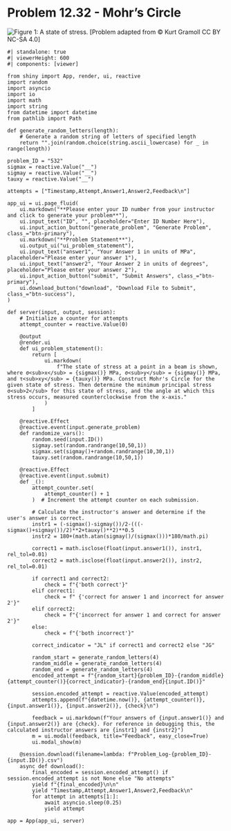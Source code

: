 # Problem 12.32 - Mohr's Circle {.unnumbered}

![Figure 1: A state of stress.](images/532.png){fig-alt="Picture with a state of stress. Sigma_y is applied inwards and sigma_x is applied towards the upper left and bottom right corners."}
\[Problem adapted from © Kurt Gramoll CC BY NC-SA 4.0\]
```shinylive-python
#| standalone: true
#| viewerHeight: 600
#| components: [viewer]

from shiny import App, render, ui, reactive
import random
import asyncio
import io
import math
import string
from datetime import datetime
from pathlib import Path

def generate_random_letters(length):
    # Generate a random string of letters of specified length
    return "".join(random.choice(string.ascii_lowercase) for _ in range(length))

problem_ID = "532"
sigmax = reactive.Value("__")
sigmay = reactive.Value("__")
tauxy = reactive.Value("__")

attempts = ["Timestamp,Attempt,Answer1,Answer2,Feedback\n"]

app_ui = ui.page_fluid(
    ui.markdown("**Please enter your ID number from your instructor and click to generate your problem**"),
    ui.input_text("ID", "", placeholder="Enter ID Number Here"),
    ui.input_action_button("generate_problem", "Generate Problem", class_="btn-primary"),
    ui.markdown("**Problem Statement**"),
    ui.output_ui("ui_problem_statement"),
    ui.input_text("answer1", "Your Answer 1 in units of MPa", placeholder="Please enter your answer 1"),
    ui.input_text("answer2", "Your Answer 2 in units of degrees", placeholder="Please enter your answer 2"),
    ui.input_action_button("submit", "Submit Answers", class_="btn-primary"),
    ui.download_button("download", "Download File to Submit", class_="btn-success"),
)

def server(input, output, session):
    # Initialize a counter for attempts
    attempt_counter = reactive.Value(0)

    @output
    @render.ui
    def ui_problem_statement():
        return [
            ui.markdown(
                f"The state of stress at a point in a beam is shown, where σ<sub>x</sub> = {sigmax()} MPa, σ<sub>y</sub> = {sigmay()} MPa, and τ<sub>xy</sub> = {tauxy()} MPa. Construct Mohr's Circle for the given state of stress. Then determine the minimum principal stress σ<sub>2</sub> for this state of stress, and the angle at which this stress occurs, measured counterclockwise from the x-axis."
            )
        ]

    @reactive.Effect
    @reactive.event(input.generate_problem)
    def randomize_vars():
        random.seed(input.ID())
        sigmay.set(random.randrange(10,50,1))
        sigmax.set(sigmay()+random.randrange(10,30,1))
        tauxy.set(random.randrange(10,50,1))
        
    @reactive.Effect
    @reactive.event(input.submit)
    def _():
        attempt_counter.set(
            attempt_counter() + 1
        )  # Increment the attempt counter on each submission.

        # Calculate the instructor's answer and determine if the user's answer is correct.
        instr1 = (-sigmax()-sigmay())/2-(((-sigmax()+sigmay())/2)**2+tauxy()**2)**0.5
        instr2 = 180+(math.atan(sigmay()/(sigmax()))*180/math.pi)

        correct1 = math.isclose(float(input.answer1()), instr1, rel_tol=0.01)
        correct2 = math.isclose(float(input.answer2()), instr2, rel_tol=0.01)
        
        if correct1 and correct2:
            check = f"{'both correct'}"
        elif correct1:
            check = f" {'correct for answer 1 and incorrect for answer 2'}"
        elif correct2:
            check = f"{'incorrect for answer 1 and correct for answer 2'}"
        else:
            check = f"{'both incorrect'}"
        
        correct_indicator = "JL" if correct1 and correct2 else "JG"

        random_start = generate_random_letters(4)
        random_middle = generate_random_letters(4)
        random_end = generate_random_letters(4)
        encoded_attempt = f"{random_start}{problem_ID}-{random_middle}{attempt_counter()}{correct_indicator}-{random_end}{input.ID()}"

        session.encoded_attempt = reactive.Value(encoded_attempt)
        attempts.append(f"{datetime.now()}, {attempt_counter()}, {input.answer1()}, {input.answer2()}, {check}\n")

        feedback = ui.markdown(f"Your answers of {input.answer1()} and {input.answer2()} are {check}. For reference in debugging this, the calculated instructor answers are {instr1} and {instr2}")
        m = ui.modal(feedback, title="Feedback", easy_close=True)
        ui.modal_show(m)

    @session.download(filename=lambda: f"Problem_Log-{problem_ID}-{input.ID()}.csv")
    async def download():
        final_encoded = session.encoded_attempt() if session.encoded_attempt is not None else "No attempts"
        yield f"{final_encoded}\n\n"
        yield "Timestamp,Attempt,Answer1,Answer2,Feedback\n"
        for attempt in attempts[1:]:
            await asyncio.sleep(0.25)
            yield attempt

app = App(app_ui, server)
```
